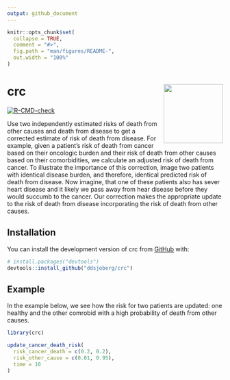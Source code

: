 ```yaml
---
output: github_document
---
```


<!-- README.md is generated from README.Rmd. Please edit that file -->

```r
knitr::opts_chunk$set(
  collapse = TRUE,
  comment = "#>",
  fig.path = "man/figures/README-",
  out.width = "100%"
)
```

# crc <a href="http://www.danieldsjoberg.com/crc/"><img src="man/figures/logo.png" align="right" height="138" /></a>

<!-- badges: start -->
[![R-CMD-check](https://github.com/ddsjoberg/crc/actions/workflows/R-CMD-check.yaml/badge.svg)](https://github.com/ddsjoberg/crc/actions/workflows/R-CMD-check.yaml)
<!-- badges: end -->

Use two independently estimated risks of death from other causes and death from disease to get a corrected estimate of risk of death from disease.
For example, given a patient's risk of death from cancer based on their oncologic burden and their risk of death from other causes based on their comorbidities, we calculate an adjusted risk of death from cancer. To illustrate the importance of this correction, image two patients with identical disease burden, and
therefore, identical predicted risk of death from disease.
Now imagine, that one of these patients also has sever heart disease and it likely we pass away from hear disease before they would succumb to the cancer.
Our correction makes the appropriate update to the risk of death from disease incorporating the risk of death from other causes.

## Installation

You can install the development version of crc from [GitHub](https://github.com/) with:

``` r
# install.packages("devtools")
devtools::install_github("ddsjoberg/crc")
```

## Example

In the example below, we see how the risk for two patients are updated: one healthy and the other comrobid with a high probability of death from other causes.

```r
library(crc)

update_cancer_death_risk(
  risk_cancer_death = c(0.2, 0.2),
  risk_other_cause = c(0.01, 0.95),
  time = 10
)
```
